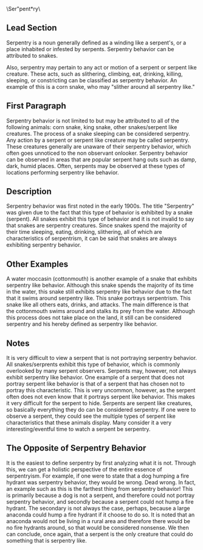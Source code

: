 {{Refimprove|date=May 2007}}
{{Wikify|date=May 2007}}
{{Original research|date=September 2007}}
\Ser"pent*ry\

== Lead Section ==

Serpentry is a noun generally defined as a winding like a serpent's, or a place inhabited or infested by serpents.  Serpentry behavior can be attributed to snakes.  

Also, serpentry may pertain to any act or motion of a serpent or serpent like creature. These acts, such as slithering, climbing, eat, drinking, killing, sleeping, or constricting can be classified as serpentry behavior. An example of this is a corn snake, who may "slither around all serpentry like."

== First Paragraph ==

Serpentry behavior is not limited to but may be attributed to all of the following animals: corn snake, king snake, other snakes/serpent like creatures.  The process of a snake sleeping can be considered serpentry.  Any action by a serpent or serpent like creature may be called serpentry.  These creatures generally are unaware of their serpentry behavior, which often goes unnoticed to the non observant onlooker.  Serpentry behavior can be observed in areas that are popular serpent hang outs such as damp, dark, humid places.  Often, serpents may be observed at these types of locations performing serpentry like behavior.

== Description ==

Serpentry behavior was first noted in the early 1900s.  The title "Serpentry" was given due to the fact that this type of behavior is exhibited by a snake (serpent).  All snakes exhibit this type of behavior and it is not invalid to say that snakes are serpentry creatures.  Since snakes spend the majority of their time sleeping, eating, drinking, slithering, all of which are characteristics of serpentrism, it can be said that snakes are always exhibiting serpentry behavior.  

== Other Examples ==

A water moccasin (cottonmouth) is another example of a snake that exhibits serpentry like behavior.  Although this snake spends the majority of its time in the water, this snake still exhibits serpentry like behavior due to the fact that it swims around serpentry like.  This snake portrays serpentrism.  This snake like all others eats, drinks, and attacks.  The main difference is that the cottonmouth swims around and stalks its prey from the water.  Although this process does not take place on the land, it still can be considered serpentry and his hereby defined as serpentry like behavior. 

== Notes ==

It is very difficult to view a serpent that is not portraying serpentry behavior.  All snakes/serprents exhibit this type of behavior, which is commonly overlooked by many serpent observers.  Serpents may, however, not always exhibit serpentry like behavior.   One example of a serpent that does not portray serpent like behavior is that of a serpent that has chosen not to portray this characteristic.  This is very uncommon, however, as the serpent often does not even know that it portrays serpent like behavior.  This makes it very difficult for the serpent to hide.  Serpents are serpent like creatures, so basically everything they do can be considered serpentry.  If one were to observe a serpent, they could see the multiple types of serpent like characteristics that these animals display.  Many consider it a very interesting/eventful time to watch a serpent be serpentry.

== The Opposite of Serpentry Behavior ==

It is the easiest to define serpentry by first analyzing what it is not. Through this, we can get a holistic perspective of the entire essence of serpentryism. For example, if one were to state that a dog humping a fire hydrant was serpentry behavior, they would be wrong. Dead wrong. In fact, an example such as this is the farthest thing from serpentry behavior! This is primarily because a dog is not a serpent, and therefore could not portray serpentry behavior, and secondly because a serpent could not hump a fire hydrant. The secondary is not always the case, perhaps, because a large anaconda could hump a fire hydrant if it choose to do so. It is noted that an anaconda would not be living in a rural area and therefore there would be no fire hydrants around, so that would be considered nonsense. We then can conclude, once again, that a serpent is the only creature that could do something that is serpentry like.